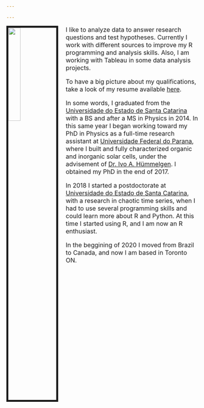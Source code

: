 ```yaml
---

---
```


<link rel="stylesheet" href="styles.css" type="text/css">

<img src="images/foto_AndersonH.jpg" style="width:25%; border:5px solid; margin-right: 20px" align="left">

 <font size="3"> I like to analyze data to answer research questions and test hypotheses. Currently I work with different sources to improve my R programming and analysis skills. Also, I am working with Tableau in some data analysis projects.   

To have a big picture about my qualifications, take a look of my resume available [here](files/AndersonHoff_resume.pdf).  

In some words, I graduated from the [Universidade do Estado de Santa Catarina](https://www.udesc.br/cct/ppgf) with a BS and after a MS in Physics in 2014. In this same year I began working toward my PhD in Physics as a full-time research assistant at [Universidade Federal do Parana](http://fisica.ufpr.br/pagina_ppgf_english/), where I built and fully characterized organic and inorganic solar cells, under the advisement of [Dr. Ivo A. Hümmelgen](http://fisica.ufpr.br/pagina_ppgf_english/info_ivo.html). I obtained my PhD in the end of 2017.

In 2018 I started a postdoctorate at [Universidade do Estado de Santa Catarina](https://www.udesc.br/cct/ppgf), with a research in chaotic time series, when I had to use several programming skills and could learn more about R and Python. At this time I started using R, and I am now an R enthusiast.   

In the beggining of 2020 I moved from Brazil to Canada, and now I am based in Toronto ON. </font>  


